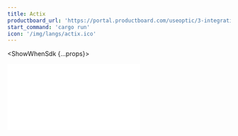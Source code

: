 ```yaml
---
title: Actix
productboard_url: 'https://portal.productboard.com/useoptic/3-integrations-board/c/19-actix'
start_command: 'cargo run'
icon: '/img/langs/actix.ico'
---
```



<FrameworksPreflight />

<ShowWhenSdk {...props}>

<iframe
  style={{width: '100%', height: 800}}
  src={frontMatter.productboard_url}
  frameBorder="0"
/>

</ShowWhenSdk>

<ShowWhenProxy {...props}>

<FrameworksProxyMode start_command={frontMatter.start_command} />

### Connect to Optic

Edit the `optic.yml` file created when you ran `api init`. For a proxy, you'll need to define the command to start your API and the port on which Optic should listen. Optic will tell your application to start on a specific port with the `PORT` environment variable. We recommend starting Optic on the port your project listens on today, so all of your consumers, such as tests and local clients, work without any changes.

#### Configuring optic.yml

<CodeBlock className="language-yml" children={`
tasks:
  start:
    command: ${frontMatter.start_command}
    inboundUrl: http://localhost:4000
`.trim()}>
</CodeBlock>

#### Configuring your project

```rust title=Before
HttpServer::new(...)
    .bind("127.0.0.1:4000")?
    .run()
    .await
```

```rust title=After
let port = env::var("PORT").unwrap_or_else(|e| {
    return "4000".to_string()
});

HttpServer::new(...)
    .bind(format!("127.0.0.1:{}" , port))?
    .run()
    .await
```

<br />
<br />

<FrameworksProxyValidate />

<FrameworksMidleware framework={frontMatter.title} />

</ShowWhenProxy>

## Next step: Document your first endpoint

Now Optic is integrated with your API, and you've confirmed traffic is flowing properly. Congratulations! Since you captured some traffic while testing the integration, now is a great time to [document your first endpoint](/document/baseline).

**Having trouble?** [Open an issue on GitHub](https://github.com/opticdev/optic/issues/new)
